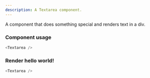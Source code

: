 ```yaml
---
description: A Textarea component.
---
```



A component that does something special and renders text in a div.

### Component usage

```js
<Textarea />
```

### Render hello world!

```js live
<Textarea />
```
